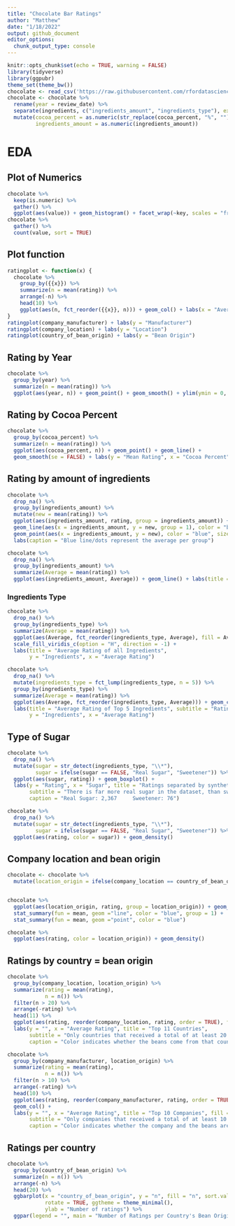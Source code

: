```yaml
---
title: "Chocolate Bar Ratings"
author: "Matthew"
date: "1/18/2022"
output: github_document
editor_options: 
  chunk_output_type: console
---
```


```r
knitr::opts_chunk$set(echo = TRUE, warning = FALSE)
library(tidyverse)
library(ggpubr)
theme_set(theme_bw())
chocolate <- read_csv('https://raw.githubusercontent.com/rfordatascience/tidytuesday/master/data/2022/2022-01-18/chocolate.csv')
chocolate <- chocolate %>%
  rename(year = review_date) %>%
  separate(ingredients, c("ingredients_amount", "ingredients_type"), extra = "merge") %>%
  mutate(cocoa_percent = as.numeric(str_replace(cocoa_percent, "%", "")),
         ingredients_amount = as.numeric(ingredients_amount))
```

# EDA

## Plot of Numerics
```r
chocolate %>%
  keep(is.numeric) %>%
  gather() %>%
  ggplot(aes(value)) + geom_histogram() + facet_wrap(~key, scales = "free")
chocolate %>%
  gather() %>%
  count(value, sort = TRUE)
```

## Plot function
```r
ratingplot <- function(x) {
  chocolate %>%
    group_by({{x}}) %>%
    summarize(n = mean(rating)) %>%
    arrange(-n) %>%
    head(10) %>%
    ggplot(aes(n, fct_reorder({{x}}, n))) + geom_col() + labs(x = "Average Rating")
}
ratingplot(company_manufacturer) + labs(y = "Manufacturer")
ratingplot(company_location) + labs(y = "Location")
ratingplot(country_of_bean_origin) + labs(y = "Bean Origin")
```


## Rating by Year
```r
chocolate %>%
  group_by(year) %>%
  summarize(n = mean(rating)) %>%
  ggplot(aes(year, n)) + geom_point() + geom_smooth() + ylim(ymin = 0, ymax = 5)
```


## Rating by Cocoa Percent
```r
chocolate %>%
  group_by(cocoa_percent) %>%
  summarize(n = mean(rating)) %>%
  ggplot(aes(cocoa_percent, n)) + geom_point() + geom_line() + 
  geom_smooth(se = FALSE) + labs(y = "Mean Rating", x = "Cocoa Percent")
```


## Rating by amount of ingredients
```r
chocolate %>%
  drop_na() %>%
  group_by(ingredients_amount) %>%
  mutate(new = mean(rating)) %>%
  ggplot(aes(ingredients_amount, rating, group = ingredients_amount)) + geom_boxplot() + 
  geom_line(aes(x = ingredients_amount, y = new, group = 1), color = "blue") +
  geom_point(aes(x = ingredients_amount, y = new), color = "blue", size = 2) +
  labs(caption = "Blue line/dots represent the average per group")

chocolate %>%
  drop_na() %>%
  group_by(ingredients_amount) %>%
  summarize(Average = mean(rating)) %>%
  ggplot(aes(ingredients_amount, Average)) + geom_line() + labs(title = "Zoomed in")

```



### Ingredients Type
```r
chocolate %>%
  drop_na() %>%
  group_by(ingredients_type) %>%
  summarize(Average = mean(rating)) %>%
  ggplot(aes(Average, fct_reorder(ingredients_type, Average), fill = Average)) + geom_col() +
  scale_fill_viridis_c(option = "H", direction = -1) +
  labs(title = "Average Rating of all Ingredients", 
       y = "Ingredients", x = "Average Rating")

chocolate %>%
  drop_na() %>%
  mutate(ingredients_type = fct_lump(ingredients_type, n = 5)) %>%
  group_by(ingredients_type) %>%
  summarize(Average = mean(rating)) %>%
  ggplot(aes(Average, fct_reorder(ingredients_type, Average))) + geom_col() + 
  labs(title = "Average Rating of Top 5 Ingredients", subtitle = "Ratings not in top 5 are collapsed as Other", 
       y = "Ingredients", x = "Average Rating")

```


## Type of Sugar
```r
chocolate %>%
  drop_na() %>%
  mutate(sugar = str_detect(ingredients_type, "\\*"),
         sugar = ifelse(sugar == FALSE, "Real Sugar", "Sweetener")) %>%
  ggplot(aes(sugar, rating)) + geom_boxplot() + 
  labs(y = "Rating", x = "Sugar", title = "Ratings separated by synthetic or real sugar",
       subtitle = "There is far more real sugar in the dataset, than sweetener substitutes", 
       caption = "Real Sugar: 2,367     Sweetener: 76")

chocolate %>%
  drop_na() %>%
  mutate(sugar = str_detect(ingredients_type, "\\*"),
         sugar = ifelse(sugar == FALSE, "Real Sugar", "Sweetener")) %>%
  ggplot(aes(rating, color = sugar)) + geom_density()

```


## Company location and bean origin
```r
chocolate <- chocolate %>%
  mutate(location_origin = ifelse(company_location == country_of_bean_origin, "Same","Different"))


chocolate %>%
  ggplot(aes(location_origin, rating, group = location_origin)) + geom_boxplot() + 
  stat_summary(fun = mean, geom ="line", color = "blue", group = 1) +
  stat_summary(fun = mean, geom ="point", color = "blue")

chocolate %>%
  ggplot(aes(rating, color = location_origin)) + geom_density()

```


## Ratings by country = bean origin
```r
chocolate %>%
  group_by(company_location, location_origin) %>%
  summarize(rating = mean(rating),
            n = n()) %>%
  filter(n > 20) %>%
  arrange(-rating) %>%
  head(11) %>%
  ggplot(aes(rating, reorder(company_location, rating, order = TRUE), fill = location_origin)) + geom_col(position = "identity") +
  labs(y = "", x = "Average Rating", title = "Top 11 Countries", 
       subtitle = "Only countries that received a total of at least 20 ratings", fill = "",
       caption = "Color indicates whether the beans come from that country")
```



```r
chocolate %>%
  group_by(company_manufacturer, location_origin) %>%
  summarize(rating = mean(rating),
            n = n()) %>%
  filter(n > 10) %>%
  arrange(-rating) %>%
  head(10) %>%
  ggplot(aes(rating, reorder(company_manufacturer, rating, order = TRUE), fill = location_origin)) + 
  geom_col() +
  labs(y = "", x = "Average Rating", title = "Top 10 Companies", fill = "",
       subtitle = "Only companies that received a total of at least 10 ratings",
       caption = "Color indicates whether the company and the beans are from the same country")

```


## Ratings per country
```r
chocolate %>%
  group_by(country_of_bean_origin) %>%
  summarize(n = n()) %>%
  arrange(-n) %>%
  head(20) %>%
  ggbarplot(x = "country_of_bean_origin", y = "n", fill = "n", sort.val = "asc", 
            rotate = TRUE, ggtheme = theme_minimal(),
            ylab = "Number of ratings") %>%
  ggpar(legend = "", main = "Number of Ratings per Country's Bean Origin", xlab = "", ylab = "", font.ytickslab = c(10, "bold"))

```



